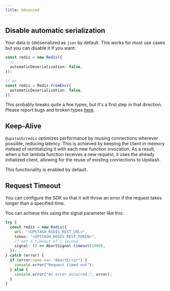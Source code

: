 ```yaml
---
title: Advanced
---
```


## Disable automatic serialization

Your data is (de)serialized as `json` by default. This works for most use cases
but you can disable it if you want:

```ts
const redis = new Redis({
  // ...
  automaticDeserialization: false,
});

// or
const redis = Redis.fromEnv({
  automaticDeserialization: false,
});
```

This probably breaks quite a few types, but it's a first step in that direction.
Please report bugs and broken types
[here](https://github.com/upstash/upstash-redis/issues/49).

## Keep-Alive

`@upstash/redis` optimizes performance by reusing connections wherever possible, reducing latency.
This is achieved by keeping the client in memory instead of reinitializing it with each new function invocation.
As a result, when a hot lambda function receives a new request, it uses the already initialized client, allowing for the reuse of existing connections to Upstash.

<Tip>This functionality is enabled by default.</Tip>

## Request Timeout

You can configure the SDK so that it will throw an error if the request takes longer than a specified time.

You can achieve this using the signal parameter like this:

```ts
try {
  const redis = new Redis({
    url: "<UPSTASH_REDIS_REST_URL>",
    token: "<UPSTASH_REDIS_REST_TOKEN>",
    // set a timeout of 1 second
    signal: () => AbortSignal.timeout(1000),
  });
} catch (error) {
  if (error.name === "AbortError") {
    console.error("Request timed out");
  } else {
    console.error("An error occurred:", error);
  }
}
```
